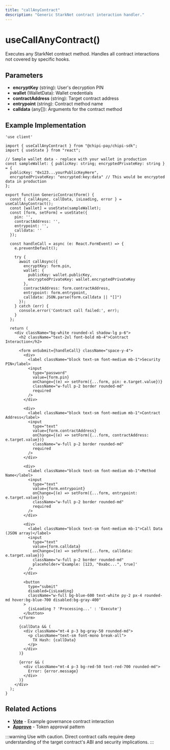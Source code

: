 ```yaml
---
title: "callAnyContract"
description: "Generic StarkNet contract interaction handler."
---
```


# useCallAnyContract()

Executes any StarkNet contract method. Handles all contract interactions not covered by specific hooks.

## Parameters

- **encryptKey** (string): User's decryption PIN
- **wallet** (WalletData): Wallet credentials
- **contractAddress** (string): Target contract address
- **entrypoint** (string): Contract method name
- **calldata** (any[]): Arguments for the contract method

## Example Implementation

```tsx
'use client'

import { useCallAnyContract } from "@chipi-pay/chipi-sdk";
import { useState } from "react";

// Sample wallet data - replace with your wallet in production
const sampleWallet: { publicKey: string; encryptedPrivateKey: string } = {
  publicKey: "0x123...yourPublicKeyHere",
  encryptedPrivateKey: "encrypted:key:data" // This would be encrypted data in production
};

export function GenericContractForm() {
  const { callAsync, callData, isLoading, error } = useCallAnyContract();
  const [wallet] = useState(sampleWallet);
  const [form, setForm] = useState({
    pin: '',
    contractAddress: '',
    entrypoint: '',
    calldata: ''
  });

  const handleCall = async (e: React.FormEvent) => {
    e.preventDefault();

    try {
      await callAsync({
        encryptKey: form.pin,
        wallet: {
          publicKey: wallet.publicKey,
          encryptedPrivateKey: wallet.encryptedPrivateKey
        },
        contractAddress: form.contractAddress,
        entrypoint: form.entrypoint,
        calldata: JSON.parse(form.calldata || "[]")
      });
    } catch (err) {
      console.error('Contract call failed:', err);
    }
  };

  return (
    <div className="bg-white rounded-xl shadow-lg p-6">
      <h2 className="text-2xl font-bold mb-4">Contract Interaction</h2>
      
      <form onSubmit={handleCall} className="space-y-4">
        <div>
          <label className="block text-sm font-medium mb-1">Security PIN</label>
          <input
            type="password"
            value={form.pin}
            onChange={(e) => setForm({...form, pin: e.target.value})}
            className="w-full p-2 border rounded-md"
            required
          />
        </div>

        <div>
          <label className="block text-sm font-medium mb-1">Contract Address</label>
          <input
            type="text"
            value={form.contractAddress}
            onChange={(e) => setForm({...form, contractAddress: e.target.value})}
            className="w-full p-2 border rounded-md"
            required
          />
        </div>

        <div>
          <label className="block text-sm font-medium mb-1">Method Name</label>
          <input
            type="text"
            value={form.entrypoint}
            onChange={(e) => setForm({...form, entrypoint: e.target.value})}
            className="w-full p-2 border rounded-md"
            required
          />
        </div>

        <div>
          <label className="block text-sm font-medium mb-1">Call Data (JSON array)</label>
          <input
            type="text"
            value={form.calldata}
            onChange={(e) => setForm({...form, calldata: e.target.value})}
            className="w-full p-2 border rounded-md"
            placeholder='Example: [123, "0xabc...", true]'
          />
        </div>

        <button 
          type="submit" 
          disabled={isLoading}
          className="w-full bg-blue-600 text-white py-2 px-4 rounded-md hover:bg-blue-700 disabled:bg-gray-400"
        >
          {isLoading ? 'Processing...' : 'Execute'}
        </button>
      </form>

      {callData && (
        <div className="mt-4 p-3 bg-gray-50 rounded-md">
          <p className="text-sm font-mono break-all">
            TX Hash: {callData}
          </p>
        </div>
      )}

      {error && (
        <div className="mt-4 p-3 bg-red-50 text-red-700 rounded-md">
          Error: {error.message}
        </div>
      )}
    </div>
  );
}
```

## Related Actions

- **[Vote](/actions/vote.mdx)** - Example governance contract interaction
- **[Approve](/actions/approve.mdx)** - Token approval pattern

:::warning
Use with caution. Direct contract calls require deep understanding of the target contract's ABI and security implications.
:::
